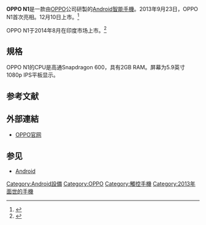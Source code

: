 {{copyedit|time=2014-07-11T09:46:23+00:00}}
{{Infobox Mobile
|image = OPPO N1 (15059746038).jpg
|imagesize =
|caption =
|manufacturer = [[OPPO|OPPO]]
|origin = {{PRC}}
|released = 2013年9月23日
|available =2013年9月23日
|series =
|related =
|predecessor =
|successor =
|status =
|form =
|size = 170.7×82.6×9mm
|weight = 约213克
|networks = GSM 850 / 900 / 1800 / 1900 WCDMA 850 / 900 / 1700 / 1900 / 2010MHz
|os = [[ColorOS|ColorOS]]
|cpu =  高通骁龙600 1.7GHz芯片
|screen = 5.9" [[AMOLED|AMOLED]] ([[RGB|RGB]])
|exterior_screen =
|input =
|interior_memory =
|memory = 2[[GB|GB]]
|memory_card = 無
|connectivity =
|battery = 3610 mAh
|camera  = 13MP
|2nd_camera = 13MP
|ringtone =
|music =
}}

'''OPPO N1'''是一款由[[OPPO|OPPO]]公司研製的[[Android|Android]][[智能手機|智能手機]]。2013年9月23日，OPPO N1首次亮相。12月10日上市。<ref name=verge-releasedate>{{cite web|title=The Oppo N1 launching December 10th for $599|url=http://www.theverge.com/2013/12/2/5165390/oppo-n1-release-date-price|work=The Verge|accessdate=20 December 2013|archive-date=2016-12-05|archive-url=https://web.archive.org/web/20161205231110/http://www.theverge.com/2013/12/2/5165390/oppo-n1-release-date-price|dead-url=no}}</ref>

OPPO N1于2014年8月在印度市场上市。<ref>{{cite news|title=Oppo N1 Mini launch in India set for this month|url=http://www.patrika.com/article/oppo-n1-mini-launch-in-india-set-for-this-month/48245|accessdate=5 August 2014|work=Patrika Group|issue=5 August 2014|deadurl=yes|archiveurl=https://web.archive.org/web/20140808053918/http://www.patrika.com/article/oppo-n1-mini-launch-in-india-set-for-this-month/48245|archivedate=2014年8月8日}}</ref>

== 規格 ==
OPPO N1的CPU是高通Snapdragon 600，具有2GB RAM。屏幕为5.9英寸1080p IPS平板显示。

== 参考文献 ==
{{reflist}}

== 外部連結 ==
* [http://www.oppo.com/ OPPO官网]{{Wayback|url=http://www.oppo.com/ |date=20140703050144 }}

== 参见 ==
* [[Android|Android]]
{{OPPO}}
[[Category:Android設備|Category:Android設備]]
[[Category:OPPO|Category:OPPO]]
[[Category:觸控手機|Category:觸控手機]]
[[Category:2013年面世的手機|Category:2013年面世的手機]]